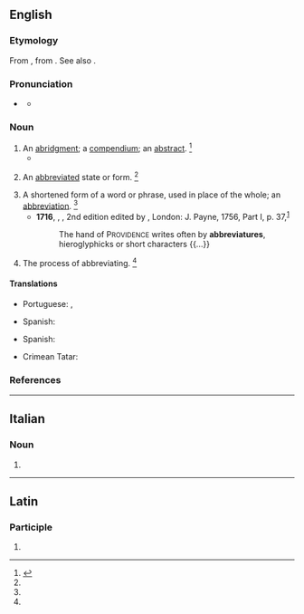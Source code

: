 ==English==

===Etymology===
From {{der|en|ML.|abbreviatura}}, from {{der|en|LL.|abbrevio||to shorten}}. See also {{m|en|abbreviate}}.

===Pronunciation===
* {{a|GenAm}} {{IPA|en|/əˈbɹi.vi.əˌt͡ʃʊɹ/}}
** {{audio|en|LL-Q1860 (eng)-Vealhurl-abbreviature.wav|Audio (UK)}}

===Noun===
{{en-noun|~}}

# An [[abridgment]]; a [[compendium]]; an [[abstract]]. {{defdate|since the late 16th century}}<ref name=SOED>{{R:SOED5|page=3}}</ref>
#* {{quote-book|en|year=a. 1667|title=Via Pacis|author={{w|Jeremy Taylor}}| passage=This is an excellent '''abbreviature''' of the whole duty of a Christian.}}
# {{lb|en|obsolete}} An [[abbreviated]] state or form. {{defdate|only during the early to mid 17th century}}<ref name=SOED/>
# A shortened form of a word or phrase, used in place of the whole; an [[abbreviation]]. {{defdate|since the mid 17th century}}<ref name=SOED/>
#* '''1716''', {{w|Thomas Browne}}, ''{{w|Christian Morals}}'', 2nd edition edited by {{w|Samuel Johnson}}, London: J. Payne, 1756, Part I, p. 37,<sup>[https://archive.org/details/christianmorals01browgoog]</sup>
#*: The hand of P<small>ROVIDENCE</small> writes often by '''abbreviatures''', hieroglyphicks or short characters {{...}}
# {{lb|en|obsolete}} The process of abbreviating. {{defdate|only during the early to late 17th century}}<ref name=SOED/>

====Translations====
{{trans-see|abbreviation}}

{{trans-top|abridgement, compendium, abstract}}
* Portuguese: {{t+|pt|abreviatura|f}}, {{t+|pt|abreviação|f}}
{{trans-mid}}
* Spanish: {{t+|es|abreviatura|f}}
{{trans-bottom}}

{{trans-top|shortened form of a word or phrase}}
* Spanish: {{t+|es|abreviatura|f}}
{{trans-mid}}
{{trans-bottom}}

{{checktrans-top}}
* Crimean Tatar: {{t-check|crh|qısqartma}}
{{trans-mid}}
{{trans-bottom}}

===References===
<references/>

----

==Italian==

===Noun===
{{head|it|noun form}}

# {{plural of|it|abbreviatura}}

----

==Latin==

===Participle===
{{la-part-form|abbreviātūre}}

# {{inflection of|la|abbreviātūrus||voc|m|s}}